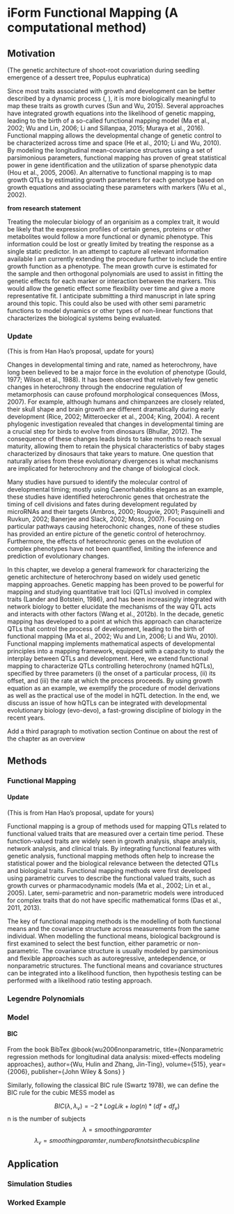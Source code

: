 # iForm Functional Mapping (A computational method)


## Motivation

  (The genetic architecture of shoot-root covariation during seedling emergence of a dessert tree, Populus euphratica)
  
 Since most traits associated with growth and development can be better described by a dynamic process (\cite{hernandez2015understanding}, \cite{muraya2017genetic}), it is more biologically meaningful to map these traits as growth curves (Sun and Wu, 2015). Several approaches have integrated growth equations into the likelihood of genetic mapping, leading to the birth of a so-called functional mapping model (Ma et al., 2002; Wu and Lin, 2006; Li and Sillanpaa, 2015; Muraya et al., 2016). Functional mapping allows the developmental change of genetic control to be characterized across time and space (He et al., 2010; Li and Wu, 2010). By modeling the longitudinal mean-covariance structures using a set of parsimonious parameters, functional mapping has proven of great statistical power in gene identification and the utilization of sparse phenotypic data (Hou et al., 2005, 2006). An alternative to functional mapping is to map growth QTLs by estimating growth parameters for each genotype based on growth equations and associating these parameters with markers (Wu et al., 2002). 

  **from research statement**

Treating the molecular biology of an organisim as a complex trait, it would be likely that the expression profiles of certain genes, proteins or other metabolites would follow a more functional or dynamic phenotype. This information could be lost or greatly limited by treating the response as a single static predictor. In an attempt to capture all relevant information available I am currently extending the procedure further to include the entire growth function as a phenotype. The mean growth curve is estimated for the sample and then orthogonal polynomials are used to assist in fitting the genetic effects for each marker or interaction between the markers. This would allow the genetic effect some flexibility over time and give a more representative fit. I anticipate submitting a third manuscript in late spring around this topic. This could also be used with other semi parametric functions to model dynamics or other types of non-linear functions that characterizes the biological systems being evaluated.


### Update
  (This is from Han Hao's proposal, update for yours) 

Changes in developmental timing and rate, named as heterochrony, have long
been believed to be a major force in the evolution of phenotype (Gould, 1977;
Wilson et al., 1988). It has been observed that relatively few genetic changes
in heterochrony through the endocrine regulation of metamorphosis can cause
profound morphological consequences (Moss, 2007). For example, although humans
and chimpanzees are closely related, their skull shape and brain growth are different
dramatically during early development (Rice, 2002; Mitteroecker et al., 2004; King,
2004). A recent phylogenic investigation revealed that changes in developmental
timing are a crucial step for birds to evolve from dinosaurs (Bhullar, 2012). The
consequence of these changes leads birds to take months to reach sexual maturity,
allowing them to retain the physical characteristics of baby stages characterized by dinosaurs that take years to mature. One question that naturally arises from these
evolutionary divergences is what mechanisms are implicated for heterochrony and
the change of biological clock.


Many studies have pursued to identify the molecular control of developmental
timing; mostly using Caenorhabditis elegans as an example, these studies have
identified heterochronic genes that orchestrate the timing of cell divisions and fates
during development regulated by microRNAs and their targets (Ambros, 2000;
Rougvie, 2001; Pasquinelli and Ruvkun, 2002; Banerjee and Slack, 2002; Moss, 2007).
Focusing on particular pathways causing heterochonic changes, none of these studies
has provided an entire picture of the genetic control of heterochrnoy. Furthermore,
the effects of heterochronic genes on the evolution of complex phenotypes have not
been quantified, limiting the inference and prediction of evolutionary changes.


In this chapter, we develop a general framework for characterizing the genetic
architecture of heterochrony based on widely used genetic mapping approaches.
Genetic mapping has been proved to be powerful for mapping and studying quantitative
trait loci (QTLs) involved in complex traits (Lander and Botstein, 1986),
and has been increasingly integrated with network biology to better elucidate the
mechanisms of the way QTL acts and interacts with other factors (Wang et al.,
2012b). In the decade, genetic mapping has developed to a point at which this
approach can characterize QTLs that control the process of development, leading
to the birth of functional mapping (Ma et al., 2002; Wu and Lin, 2006; Li and
Wu, 2010). Functional mapping implements mathematical aspects of developmental
principles into a mapping framework, equipped with a capacity to study the
interplay between QTLs and development. Here, we extend functional mapping
to characterize QTLs controlling heterochrony (named hQTLs), specified by three
parameters (i) the onset of a particular process, (ii) its offset, and (iii) the rate at which the process proceeds. By using growth equation as an example, we exemplify the procedure of model derivations as well as the practical use of the model in hQTL detection. In the end, we discuss an issue of how hQTLs can be integrated
with developmental evolutionary biology (evo-devo), a fast-growing discipline of
biology in the recent years.






Add a third paragraph to motivation section
  Continue on about the rest of the chapter as  an overview


## Methods

### Functional Mapping

#### Update
  (This is from Han Hao's proposal, update for yours)
  
Functional mapping is a group of methods used for mapping QTLs related to
functional valued traits that are measured over a certain time period. These
function-valued traits are widely seen in growth analysis, shape analysis, network
analysis, and clinical trials. By integrating functional features with genetic analysis,
functional mapping methods often help to increase the statistical power and the
biological relevance between the detected QTLs and biological traits. Functional
mapping methods were first developed using parametric curves to describe the
functional valued traits, such as growth curves or pharmacodynamic models (Ma
et al., 2002; Lin et al., 2005). Later, semi-parametric and non-parametric models
were introduced for complex traits that do not have specific mathematical forms
(Das et al., 2011, 2013).


The key of functional mapping methods is the modelling of both functional means
and the covariance structure across measurements from the same individual. When
modelling the functional means, biological background is first examined to select
the best function, either parametric or non-parametric. The covariance structure is
usually modeled by parsimonious and flexible approaches such as autoregressive, antedependence, or nonparametric structures. The functional means and covariance
structures can be integrated into a likelihood function, then hypothesis testing can
be performed with a likelihood ratio testing approach.


### Legendre Polynomials


### Model 

#### BIC
From the book 
BibTex
@book{wu2006nonparametric,
  title={Nonparametric regression methods for longitudinal data analysis: mixed-effects modeling approaches},
  author={Wu, Hulin and Zhang, Jin-Ting},
  volume={515},
  year={2006},
  publisher={John Wiley \& Sons}
}

Similarly, following the classical BIC rule (Swartz 1978), we can define the BIC rule for the cubic MESS model as

$$BIC(\lambda, \lambda_v ) = -2*LogLik + log(n)*(df + df_v)$$
n is the number of subjects
$$\lambda = smoothing paramter$$
$$\lambda_v = smoothing paramter, number of knots in the cubic spline$$

## Application

### Simulation Studies

### Worked Example
